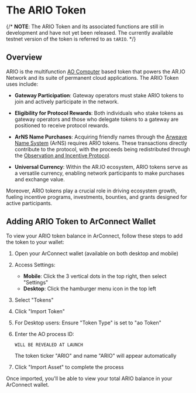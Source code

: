
<HeroPattern />

# The ARIO Token

{/* **NOTE**: The ARIO Token and its associated functions are still in development and have not yet been released. The currently available testnet version of the token is referred to as `tARIO`. */}

## Overview

ARIO is the multifunction [AO Computer](/learn/glossary#ao-computer-ao) based token that powers the AR.IO Network and its suite of permanent cloud applications. The ARIO Token uses include: 

   - **Gateway Participation**: Gateway operators must stake ARIO tokens to join and actively participate in the network. 

   - **Eligibility for Protocol Rewards**: Both individuals who stake tokens as gateway operators and those who delegate tokens to a gateway are positioned to receive protocol rewards. 

   - **ArNS Name Purchases**: Acquiring friendly names through the [Arweave Name System](/learn/arns) (ArNS) requires ARIO tokens. These transactions directly contribute to the protocol, with the proceeds being redistributed through the [Observation and Incentive Protocol](/build/gateways/observer). 

   - **Universal Currency**: Within the AR.IO ecosystem, ARIO tokens serve as a versatile currency, enabling network participants to make purchases and exchange value. 

Moreover, ARIO tokens play a crucial role in driving ecosystem growth, fueling incentive programs, investments, bounties, and grants designed for active participants. 

## Adding ARIO Token to ArConnect Wallet

To view your ARIO token balance in ArConnect, follow these steps to add the token to your wallet:

1. Open your ArConnect wallet (available on both desktop and mobile)

2. Access Settings:

   - **Mobile**: Click the 3 vertical dots in the top right, then select "Settings"
   - **Desktop**: Click the hamburger menu icon in the top left

3. Select "Tokens"

4. Click "Import Token"

5. For Desktop users: Ensure "Token Type" is set to "ao Token"

6. Enter the AO process ID:


   ```
   WILL BE REVEALED AT LAUNCH
   ```

   The token ticker "ARIO" and name "ARIO" will appear automatically

7. Click "Import Asset" to complete the process

Once imported, you'll be able to view your total ARIO balance in your ArConnect wallet.

